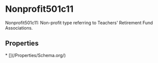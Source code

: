 
# Nonprofit501c11

Nonprofit501c11: Non-profit type referring to Teachers' Retirement Fund Associations.

## Properties

<Grid>
* [](/Properties/Schema.org/)

</Grid>

